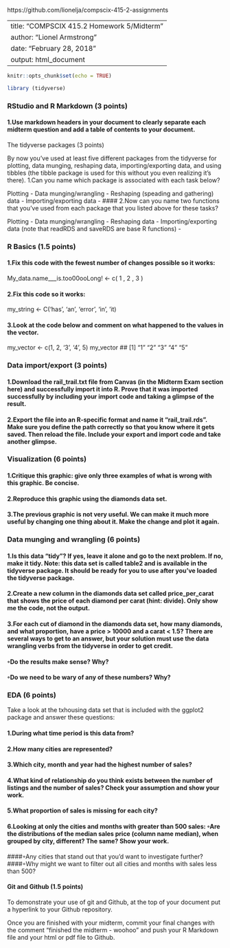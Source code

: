 https://github.com/lionelja/compscix-415-2-assignments

---
title: "COMPSCIX 415.2 Homework 5/Midterm"
author: "Lionel Armstrong"
date: "February 28, 2018"
output: html_document
---

```r
knitr::opts_chunk$set(echo = TRUE)
```

```r
library (tidyverse)
```

### RStudio and R Markdown (3 points)  


#### 1.Use markdown headers in your document to clearly separate each midterm question and add a table of contents to your document.  



The tidyverse packages (3 points)

By now you’ve used at least five different packages from the tidyverse for plotting, data munging, reshaping data, importing/exporting data, and using tibbles (the tibble package is used for this without you even realizing it’s there).
1.Can you name which package is associated with each task below?

Plotting -
 Data munging/wrangling -
 Reshaping (speading and gathering) data -
 Importing/exporting data -
#### 2.Now can you name two functions that you’ve used from each package that you listed above for these tasks?  

Plotting -
 Data munging/wrangling -
 Reshaping data -
 Importing/exporting data (note that readRDS and saveRDS are base R functions) -


###  R Basics (1.5 points)  

#### 1.Fix this code with the fewest number of changes possible so it works:  

My_data.name___is.too00ooLong! <- c( 1 , 2   , 3 )

#### 2.Fix this code so it works:  

my_string <- C('has', 'an', 'error', 'in', 'it)

#### 3.Look at the code below and comment on what happened to the values in the vector.  

my_vector <- c(1, 2, '3', '4', 5)
my_vector
 ## [1] "1" "2" "3" "4" "5"
 
### Data import/export (3 points)  


#### 1.Download the rail_trail.txt file from Canvas (in the Midterm Exam section here) and successfully import it into R. Prove that it was imported successfully by including your import code and taking a glimpse of the result.  



#### 2.Export the file into an R-specific format and name it “rail_trail.rds”. Make sure you define the path correctly so that you know where it gets saved. Then reload the file. Include your export and import code and take another glimpse.  

### Visualization (6 points)  

#### 1.Critique this graphic: give only three examples of what is wrong with this graphic. Be concise.  


#### 2.Reproduce this graphic using the diamonds data set.  

#### 3.The previous graphic is not very useful. We can make it much more useful by changing one thing about it. Make the change and plot it again.  

### Data munging and wrangling (6 points)  

#### 1.Is this data “tidy”? If yes, leave it alone and go to the next problem. If no, make it tidy. Note: this data set is called table2 and is available in the tidyverse package. It should be ready for you to use after you’ve loaded the tidyverse package.  



#### 2.Create a new column in the diamonds data set called price_per_carat that shows the price of each diamond per carat (hint: divide). Only show me the code, not the output.  


#### 3.For each cut of diamond in the diamonds data set, how many diamonds, and what proportion, have a price > 10000 and a carat < 1.5? There are several ways to get to an answer, but your solution must use the data wrangling verbs from the tidyverse in order to get credit.
####   ◦Do the results make sense? Why?
####   ◦Do we need to be wary of any of these numbers? Why?



### EDA (6 points)  

Take a look at the txhousing data set that is included with the ggplot2 package and answer these questions:

#### 1.During what time period is this data from?  

#### 2.How many cities are represented?  

#### 3.Which city, month and year had the highest number of sales?  

#### 4.What kind of relationship do you think exists between the number of listings and the number of sales? Check your assumption and show your work.  

#### 5.What proportion of sales is missing for each city?  

#### 6.Looking at only the cities and months with greater than 500 sales: ◦Are the distributions of the median sales price (column name median), when grouped by city, different? The same? Show your work.
####◦Any cities that stand out that you’d want to investigate further?
####◦Why might we want to filter out all cities and months with sales less than 500?

#### Git and Github (1.5 points)  

To demonstrate your use of git and Github, at the top of your document put a hyperlink to your Github repository.

Once you are finished with your midterm, commit your final changes with the comment “finished the midterm - woohoo” and push your R Markdown file and your html or pdf file to Github.







